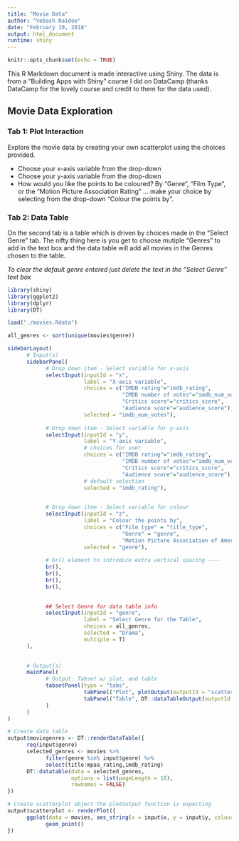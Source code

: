 ---
title: "Movie Data"
author: "Vebash Naidoo"
date: "February 10, 2018"
output: html_document
runtime: shiny
---

```{r setup, include=FALSE}
knitr::opts_chunk$set(echo = TRUE)
```

This R Markdown document is made interactive using Shiny. 
The data is from a "Building Apps with Shiny" course I did on DataCamp (thanks DataCamp for the lovely course and credit to them for the data used).

## Movie Data Exploration

### Tab 1: Plot Interaction

Explore the movie data by creating your own scatterplot using the choices provided.

* Choose your x-axis variable from the drop-down
* Choose your y-axis variable from the drop-down
* How would you like the points to be coloured? By "Genre", "Film Type", or the "Motion Picture Association Rating" ... make your choice by selecting from the drop-down "Colour the points by".

### Tab 2: Data Table
On the second tab is a table which is driven by choices made in the "Select Genre" tab. The nifty thing here is you get to choose mutiple "Genres" to add in the text box and the data table will add all movies in the Genres chosen to the table.

*To clear the default genre entered just delete the text in the "Select Genre" text box*


```{r load, echo = F, message=F, warning=F}
library(shiny)
library(ggplot2)
library(dplyr)
library(DT)

load("./movies.Rdata")

all_genres <- sort(unique(movies$genre))

```

```{r movies, echo=FALSE}
sidebarLayout(
      # Input(s)
      sidebarPanel(
            # Drop down item - Select variable for x-axis
            selectInput(inputId = "x", 
                        label = "X-axis variable",
                        choices = c("IMDB rating"="imdb_rating", 
                                    "IMDB number of votes"="imdb_num_votes", 
                                    "Critics score"="critics_score", 
                                    "Audience score"="audience_score"), 
                        selected = "imdb_num_votes"), 
            
            # Drop down item - Select variable for y-axis
            selectInput(inputId = "y", 
                        label = "Y-axis variable",
                        # choices for user
                        choices = c("IMDB rating"="imdb_rating", 
                                    "IMDB number of votes"="imdb_num_votes", 
                                    "Critics score"="critics_score", 
                                    "Audience score"="audience_score"), 
                        # default selection
                        selected = "imdb_rating"),

            
            # Drop down item - Select variable for colour
            selectInput(inputId = "z", 
                        label = "Colour the points by",
                        choices = c("Film type" = "title_type", 
                                    "Genre" = "genre", 
                                    "Motion Picture Association of America Rating" = "mpaa_rating"),
                        selected = "genre"),
            
            # br() element to introduce extra vertical spacing ----
            br(),
            br(),
            br(),
            br(),

            
            ## Select Genre for data table info
            selectInput(inputId = "genre",
                        label = "Select Genre for the Table",
                        choices = all_genres,
                        selected = "Drama",
                        multiple = T)
      ),
      

      # Output(s)
      mainPanel(
            # Output: Tabset w/ plot, and table 
            tabsetPanel(type = "tabs",
                        tabPanel("Plot", plotOutput(outputId = "scatterplot")),
                        tabPanel("Table", DT::dataTableOutput(outputId = "moviegenres"))
            )
      )
)

# Create data table
output$moviegenres <- DT::renderDataTable({
      req(input$genre)
      selected_genres <- movies %>%
            filter(genre %in% input$genre) %>%
            select(title:mpaa_rating,imdb_rating)
      DT::datatable(data = selected_genres,
                    options = list(pageLength = 10),
                    rownames = FALSE)
})

# Create scatterplot object the plotOutput function is expecting
output$scatterplot <- renderPlot({
      ggplot(data = movies, aes_string(x = input$x, y = input$y, colour = input$z)) +
            geom_point()
})

```

